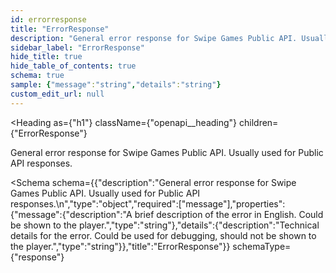 ```yaml
---
id: errorresponse
title: "ErrorResponse"
description: "General error response for Swipe Games Public API. Usually used for Public API responses."
sidebar_label: "ErrorResponse"
hide_title: true
hide_table_of_contents: true
schema: true
sample: {"message":"string","details":"string"}
custom_edit_url: null
---
```



<Heading
  as={"h1"}
  className={"openapi__heading"}
  children={"ErrorResponse"}
>
</Heading>



General error response for Swipe Games Public API. Usually used for Public API responses.


<Schema
  schema={{"description":"General error response for Swipe Games Public API. Usually used for Public API responses.\n","type":"object","required":["message"],"properties":{"message":{"description":"A brief description of the error in English. Could be shown to the player.","type":"string"},"details":{"description":"Technical details for the error. Could be used for debugging, should not be shown to the player.","type":"string"}},"title":"ErrorResponse"}}
  schemaType={"response"}
>
  
</Schema>
            